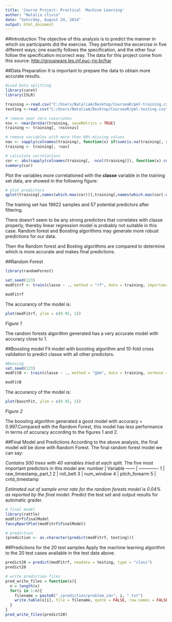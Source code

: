 ```yaml
---
title: 'Course Project: Practical  Machine Learning'
author: "Natalia clivio"
date: "Saturday, August 24, 2014"
output: html_document
---
```


##Introduction
The objective of this analysis is to predict the manner in which six participants did the exercise. They performed the excercise in five different ways; one exactly follows the specification, and the other four follow the specification incorrect way.
The data for this project come from this source: <http://groupware.les.inf.puc-rio.br/har>

##Data Preparation
It is important to prepare the data to obtain more accurate results. 
```r
#Load Data splitting
library(caret)
library(ISLR)

training <-read.csv("C:/Users/NataliaA/Desktop/CourseaR/pml-training.csv")
testing <-read.csv("C:/Users/NataliaA/Desktop/CourseaR/pml-testing.csv")

# remove near zero covariates
nsv <- nearZeroVar(training, saveMetrics = TRUE)
training <- training[, !nsv$nzv]

# remove variables with more than 80% missing values
nav <- sapply(colnames(training), function(x) if(sum(is.na(training[, x])) > 0.8*nrow(training)){return(T)}else{return(F)})
training <- training[, !nav]

# calculate correlations
cor <- abs(sapply(colnames(training[, -ncol(training)]), function(x) cor(as.numeric(training[, x]), as.numeric(training$classe), method = "spearman")))
summary(cor)
```

Plot the variables more correlationed with the **classe** variable in the training set data, are showed in the following figure: 

```r
# plot predictors 
qplot(training[,names(which.max(cor))],training[,names(which.max(cor[-which.max(cor)]))],colour=classe,data=training,xlab = names(which.max(cor)), ylab = names(which.max(cor[-which.max(cor)])))

```

The training set has 19622 samples and 57 potential predictors after filtering.

There doesn't seem to be any strong predictors that correlates with classe properly, thereby linear regression model is probably not suitable in this case. Random forest and Boosting algorithms may generate more robust predictions for our data.

Then the Random forest and Bosting algorithms are compared to determine which is more accurate and makes final predictions.

##Random Forest

```r

library(randomForest)

set.seed(123)
modFitrf <- train(classe ~ ., method = "rf", data = training, importance = TRUE, trControl = trainControl(method = "cv", number = 10))

modFitrf

```

The accurancy of the model is:

```r
plot(modFitrf, ylim = c(0.95, 1))

```
_Figure 1_

The random forests algorithm generated has a very accurate model with accuracy close to 1. 

##Boosting model
Fit model with boosting algorithm and 10-fold cross validation to predict classe with all other predictors.

```r
#Boosing
set.seed(123)
modFitB <- train(classe ~ ., method = "gbm", data = training, verbose = F, trControl = trainControl(method = "cv", number = 10))

modFitB
```

The accurancy of the model is:

```r
plot(boostFit, ylim = c(0.95, 1))
```
_Figure 2_

The boosting algorithm generated a good model with accuracy = 0.997.Compared with the Random Forest, this model has less performance in terms of accuracy according to the figures 1 and 2.

##Final Model and Predictions
According to the above analysis, the final model will be done with Random Forest. 
The final random forest model we can say: 

*Contains 500 trees with 40 variables tried at each split. 
*The five most important predictors in this model are:
number | Variable
------ | -------------
1      | raw_timestamp_part_1
2      | roll_belt
3      | num_window
4      | pitch_forearm 
5      | cvtd_timestamp
                
*Estimated out of sample error rate for the random forests model is 0.04% as reported by the final model.
*Predict the test set and output results for automatic grader.

```r
# final model
library(rattle)
modFitrf$finalModel
fancyRpartPlot(modFitrf$finalModel)
```

```r
# prediction
(prediction <- as.character(predict(modFitrf, testing)))
```

##Predictions for the 20 test samples
Apply the machine learning algorithm to the 20 test cases available in the test data above. 

```r
predict20 = predict(modFitrf, newdata = testing, type = "class")
predict20
```

```r
# write prediction files
pred_write_files = function(x){
  n = length(x)
  for(i in 1:n){
    filename = paste0("./prediction/problem_id=", i, ".txt")
    write.table(x[i], file = filename, quote = FALSE, row.names = FALSE, col.names = FALSE)
  }
}
pred_write_files(predict20)

```
